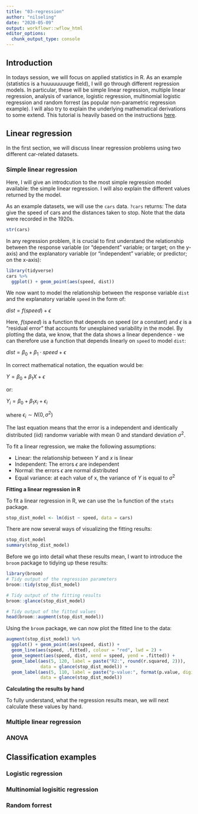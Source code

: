 ```yaml
---
title: "03-regression"
author: "nilseling"
date: "2020-05-09"
output: workflowr::wflow_html
editor_options:
  chunk_output_type: console
---
```


## Introduction

In todays session, we will focus on applied statistics in R. 
As an example (statistics is a huuuuuuuuge field), I will go through different regression models.
In particular, these will be simple linear regression, multiple linear regression, analysis of variance, logistic regression, multinomial logistic regression and random forrest (as popular non-parametric regression example).
I will also try to explain the underlying mathematical derivations to some extend.
This tutorial is heavily based on the instructions [here](https://daviddalpiaz.github.io/appliedstats/).

## Linear regression

In the first section, we will discuss linear regression problems using two different car-related datasets.

### Simple linear regression

Here, I will give an introdcution to the most simple regression model available: the simple linear regression.
I will also explain the different values returned by the model.

As an example datasets, we will use the `cars` data.
`?cars` returns: The data give the speed of cars and the distances taken to stop. Note that the data were recorded in the 1920s.

```r
str(cars)
```

In any regression problem, it is crucial to first understand the relationship between the response variable (or "dependent" variable; or target; on the y-axis) and the explanatory variable (or "independent" variable; or predictor; on the x-axis):

```r
library(tidyverse)
cars %>% 
  ggplot() + geom_point(aes(speed, dist))
```

We now want to model the relationship between the response variable `dist` and the explanatory variable `speed` in the form of:

$dist = f(speed) + \epsilon$

Here, $f(speed)$ is a function that depends on speed (or a constant) and $\epsilon$ is a "residual error" that accounts for unexplained variability in the model.
By plotting the data, we know, that the data shows a linear dependence - we can therefore use a function that depends linearly on `speed` to model `dist`:

$dist = \beta_0 + \beta_1 \cdot speed + \epsilon$

In correct mathematical notation, the equation would be:

$Y = \beta_0 + \beta_1 X + \epsilon$

or:

$Y_i = \beta_0 + \beta_1 x_i + \epsilon_i$

where $\epsilon_i \sim N(0, \sigma^2)$

The last equation means that the error is a independent and identically distributed (iid) randomw variable with mean 0 and standard deviation $\sigma^2$.

To fit a linear regression, we make the following assumptions:

* Linear: the relationship between $Y$ and $x$ is linear
* Independent: The errors $\epsilon$ are independent
* Normal: the errors $\epsilon$ are normal distributed
* Equal variance: at each value of x, the variance of $Y$ is equal to $\sigma^2$

**Fitting a linear regression in R**

To fit a linear regression in R, we can use the `lm` function of the `stats` package.

```r
stop_dist_model <- lm(dist ~ speed, data = cars)
```

There are now several ways of visualizing the fitting results:

```r
stop_dist_model
summary(stop_dist_model)
```

Before we go into detail what these results mean, I want to introduce the `broom` package to tidying up these results:

```r
library(broom)
# Tidy output of the regression parameters
broom::tidy(stop_dist_model)

# Tidy output of the fitting results
broom::glance(stop_dist_model)

# Tidy output of the fitted values
head(broom::augment(stop_dist_model))
```

Using the `broom` package, we can now plot the fitted line to the data:

```r
augment(stop_dist_model) %>%
  ggplot() + geom_point(aes(speed, dist)) +
  geom_line(aes(speed, .fitted), colour = "red", lwd = 2) + 
  geom_segment(aes(speed, dist, xend = speed, yend = .fitted)) +
  geom_label(aes(5, 120, label = paste("R2:", round(r.squared, 2))), 
             data = glance(stop_dist_model)) +
  geom_label(aes(5, 110, label = paste("p-value:", format(p.value, digits = 2))), 
             data = glance(stop_dist_model)) 
```

**Calculating the results by hand**

To fully understand, what the regression results mean, we will next calculate these values by hand.



### Multiple linear regression

### ANOVA

## Classification examples

### Logistic regression

### Multinomial logisitic regression

### Random forrest

```r

```

